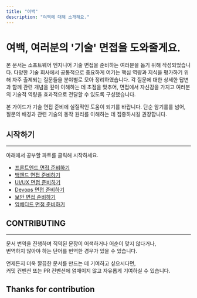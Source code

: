```yaml
---
title: "여백"
description: "여백에 대해 소개해요."
---
```


# 여백, 여러분의 '기술' 면접을 도와줄게요.

본 문서는 소프트웨어 엔지니어 기술 면접을 준비하는 여러분을 돕기 위해 작성되었습니다. 다양한 기술 회사에서 공통적으로 중요하게 여기는 핵심 역량과 지식을 평가하기 위해 자주 출제되는 질문들을 분야별로 모아 정리하였습니다. 각 질문에 대한 상세한 답변과 함께 관련 개념을 깊이 이해하는 데 초점을 맞추어, 면접에서 자신감을 가지고 여러분의 기술적 역량을 효과적으로 전달할 수 있도록 구성했습니다.

본 가이드가 기술 면접 준비에 실질적인 도움이 되기를 바랍니다. 단순 암기를를 넘어, 질문의 배경과 관련 기술의 동작 원리를 이해하는 데 집중하시길 권장합니다.


## 시작하기
---
아래에서 공부할 파트를 클릭해 시작하세요.
- [프론트엔드 면접 준비하기](/frotend)
- [백엔드 면접 준비하기](/backend)
- [UI/UX 면접 준비하기](/design)
- [Devops 면접 준비하기](/devops)
- [보안 면접 준비하기](/security)  
- [임베디드 면접 준비하기](/embeded)

## CONTRIBUTING
---

문서 번역을 진행하며 직역된 문장이 어색하거나 어순이 맞지 않다거나,  
번역하지 않아야 하는 단어를 번역한 경우가 있을 수 있습니다.

언제든지 더욱 깔끔한 문서를 만드는 데 기여하고 싶으시다면,  
커밋 컨벤션 또는 PR 컨벤션에 얽매이지 않고 자유롭게 기여하실 수 있습니다.

## Thanks for contribution
